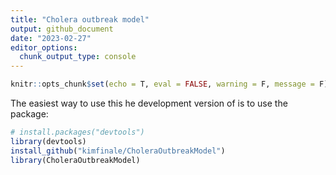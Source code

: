 ```yaml
---
title: "Cholera outbreak model"
output: github_document
date: "2023-02-27"
editor_options: 
  chunk_output_type: console
---
```


```r
knitr::opts_chunk$set(echo = T, eval = FALSE, warning = F, message = F)
```

The easiest way to use this he development version of \code{CholeraOutbreakModel} is to use the \code{devtools} package:
```r
# install.packages("devtools")
library(devtools)
install_github("kimfinale/CholeraOutbreakModel")
library(CholeraOutbreakModel)

```

